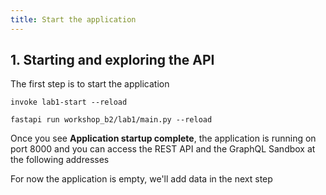 ```yaml
---
title: Start the application
---
```



## 1. Starting and exploring the API

The first step is to start the application

<Tabs>
<TabItem value="Invoke" default>

```shell
invoke lab1-start --reload
```

</TabItem>
<TabItem value="Python">

```shell
fastapi run workshop_b2/lab1/main.py --reload
```

</TabItem>
</Tabs>


Once you see **Application startup complete**, the application is running on port 8000 and you can access the REST API and the GraphQL Sandbox at the following addresses

<ReferenceLink title="REST API Documentation" url="http://localhost:8000/docs" openInNewTab />

<ReferenceLink title="GraphQL Sandbox" url="http://localhost:8000/graphql" openInNewTab />

For now the application is empty, we'll add data in the next step